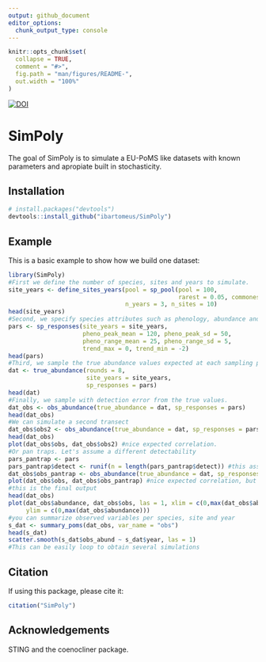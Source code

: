 ```yaml
---
output: github_document
editor_options: 
  chunk_output_type: console
---
```


<!-- README.md is generated from README.Rmd. Please edit that file -->

```r
knitr::opts_chunk$set(
  collapse = TRUE,
  comment = "#>",
  fig.path = "man/figures/README-",
  out.width = "100%"
)
```

[![DOI](https://zenodo.org/badge/DOI/10.5281/zenodo.8223668.svg)](https://doi.org/10.5281/zenodo.8223668)


# SimPoly

The goal of SimPoly is to simulate a EU-PoMS like datasets with known parameters and apropiate built in stochasticity. 

## Installation

``` r
# install.packages("devtools")
devtools::install_github("ibartomeus/SimPoly")
```

## Example

This is a basic example to show how we build one dataset:

```r
library(SimPoly)
#First we define the number of species, sites and years to simulate.
site_years <- define_sites_years(pool = sp_pool(pool = 100, 
                                                rarest = 0.05, commonest = 0.7),
                                 n_years = 3, n_sites = 10)
head(site_years)
#Second, we specify species attributes such as phenology, abundance and detectability
pars <- sp_responses(site_years = site_years,
                     pheno_peak_mean = 120, pheno_peak_sd = 50,
                     pheno_range_mean = 25, pheno_range_sd = 5,
                     trend_max = 0, trend_min = -2)
head(pars)
#Third, we sample the true abundance values expected at each sampling point.
dat <- true_abundance(rounds = 8,
                      site_years = site_years,
                      sp_responses = pars)
head(dat)
#Finally, we sample with detection error from the true values.
dat_obs <- obs_abundance(true_abundance = dat, sp_responses = pars)
head(dat_obs)
#We can simulate a second transect
dat_obs$obs2 <- obs_abundance(true_abundance = dat, sp_responses = pars)$obs #note order is preserved
head(dat_obs)
plot(dat_obs$obs, dat_obs$obs2) #nice expected correlation.
#Or pan traps. Let's assume a different detectability
pars_pantrap <- pars
pars_pantrap$detect <- runif(n = length(pars_pantrap$detect)) #this assume independent detectabilities
dat_obs$obs_pantrap <- obs_abundance(true_abundance = dat, sp_responses = pars_pantrap)$obs #note order is preserved
plot(dat_obs$obs, dat_obs$obs_pantrap) #nice expected correlation, but more noisy.
#this is the final output
head(dat_obs)
plot(dat_obs$abundance, dat_obs$obs, las = 1, xlim = c(0,max(dat_obs$abundance)), 
     ylim = c(0,max(dat_obs$abundance))) 
#you can summarize observed variables per species, site and year
s_dat <- summary_poms(dat_obs, var_name = "obs")
head(s_dat)
scatter.smooth(s_dat$obs_abund ~ s_dat$year, las = 1)
#This can be easily loop to obtain several simulations
```



## Citation

If using this package, please cite it:
```r
citation("SimPoly")
```

## Acknowledgements

STING and the coenocliner package.
